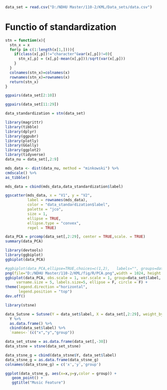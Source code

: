 ```r
data_set = read.csv("D:/NDHU Master/110-2/KML/Data_sets/data.csv")
```

# Functio of standardization 
```r
stn = function(x){
  stn_x = x
  for(p in c(1:length(x[1,]))){
    if(class(x[,p])!="character"&var(x[,p])!=0){
      stn_x[,p] = (x[,p]-mean(x[,p]))/sqrt(var(x[,p]))
    }
  }
  colnames(stn_x)=colnames(x)
  rownames(stn_x)=rownames(x)
  return(stn_x)
}
```

```r
ggpairs(data_set[2:10])
```


```r
ggpairs(data_set[11:29])
```

```r
data_standardization = stn(data_set)
```


```r
library(magrittr)
library(tibble)
library(dplyr)
library(ggpubr)
library(plotly)
library(GGally)
library(ggplot2)
library(tidyverse)
data_nu = data_set[,2:9]
```

```r
mds_data <- dist(data_nu, method = "minkowski") %>%          
cmdscale() %>%
as_tibble()

mds_data = cbind(mds_data,data_standardization$label)

ggscatter(mds_data, x = "V1", y = "V2", 
          label = rownames(mds_data),
          color = "data_standardization$label",
          palette = "jco",
          size = 1, 
          ellipse = TRUE,
          ellipse.type = "convex",
          repel = TRUE)
```

```r
data_PCA = prcomp(data_set[,2:29], center = TRUE,scale. = TRUE)
summary(data_PCA)
```

```r
library(devtools)
library(ggbiplot)
ggbiplot(data_PCA)
```


```r
#ggbiplot(data_PCA,ellipse=TRUE,choices=c(1,2),   labels="", groups=data_set$label)
png(file="D:/NDHU Master/110-2/KML/fig/R/PCA.png",width = 1024, height = 1024)
ggbiplot(data_PCA, obs.scale = 1, var.scale = 1, group=data_set$label,
     varname.size = 5, labels.size=5, ellipse = F, circle = F) +
theme(legend.direction ="horizontal", 
      legend.position = "top")
dev.off()
```

```r
library(stsne)
```

```r
data_Sutsne = Sutsne(Y = data_set$label, X = data_set[,2:29], weight_by_var = FALSE, Y_weight = 1000, X_weight = 1,check_duplicates = FALSE) %$%
  Y %>%
  as.data.frame() %>%
  cbind(data_set$label) %>%
  `names<-`(c("x","y","group"))


```

```r

data_set_stsne = as.data.frame(data_set[,-30])
data_stsne = stsne(data_set_stsne)
```

```r
data_stsne_g = cbind(data_stsne$Y, data_set$label)
data_stsne_g = as.data.frame(data_stsne_g)
colnames(data_stsne_g) = c('x','y','group')
```

```r
ggplot(data_stsne_g, aes(x=x,y=y,color = group)) +
   geom_point() +
   ggtitle("Music Feature")

```